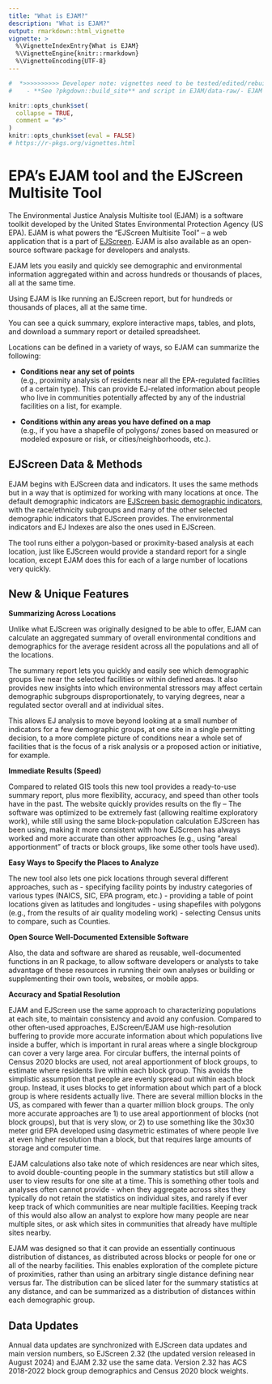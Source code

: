 ```yaml
---
title: "What is EJAM?"
description: "What is EJAM?"
output: rmarkdown::html_vignette
vignette: >
  %\VignetteIndexEntry{What is EJAM}
  %\VignetteEngine{knitr::rmarkdown}
  %\VignetteEncoding{UTF-8}
---
```


```r
#  *>>>>>>>>>> Developer note: vignettes need to be tested/edited/rebuilt regularly <<<<<<<<<<<*
#    - **See ?pkgdown::build_site** and script in EJAM/data-raw/- EJAM uses the pkgdown R package to build help and articles/ vignettes as web pages
```

```r
knitr::opts_chunk$set(
  collapse = TRUE,
  comment = "#>"
)
knitr::opts_chunk$set(eval = FALSE)
# https://r-pkgs.org/vignettes.html
```

# EPA's EJAM tool and the EJScreen Multisite Tool

The Environmental Justice Analysis Multisite tool (EJAM) is a software toolkit developed by the United States Environmental Protection Agency (US EPA). EJAM is what powers the "EJScreen Multisite Tool" -- a web application that is a part of [EJScreen](https://www.epa.gov/ejscreen "https://www.epa.gov/ejscreen"){.uri target="_blank" rel="noreferrer noopener"}. EJAM is also available as an open-source software package for developers and analysts.

EJAM lets you easily and quickly see demographic and environmental information aggregated within and across hundreds or thousands of places, all at the same time.

Using EJAM is like running an EJScreen report, but for hundreds or thousands of places, all at the same time.

You can see a quick summary, explore interactive maps, tables, and plots, and download a summary report or detailed spreadsheet.

Locations can be defined in a variety of ways, so EJAM can summarize the following:

-   **Conditions near any set of points** \
    (e.g., proximity analysis of residents near all the EPA-regulated facilities of a certain type). This can provide EJ-related information about people who live in communities potentially affected by any of the industrial facilities on a list, for example.

-   **Conditions within any areas you have defined on a map** \
    (e.g., if you have a shapefile of polygons/ zones based on measured or modeled exposure or risk, or cities/neighborhoods, etc.).

## EJScreen Data & Methods

EJAM begins with EJScreen data and indicators. It uses the same methods but in a way that is optimized for working with many locations at once. The default demographic indicators are [EJScreen basic demographic indicators](https://www.epa.gov/ejscreen/overview-demographic-indicators-ejscreen "https://www.epa.gov/ejscreen/overview-demographic-indicators-ejscreen"), with the race/ethnicity subgroups and many of the other selected demographic indicators that EJScreen provides. The environmental indicators and EJ Indexes are also the ones used in EJScreen.

The tool runs either a polygon-based or proximity-based analysis at each location, just like EJScreen would provide a standard report for a single location, except EJAM does this for each of a large number of locations very quickly.

## New & Unique Features

**Summarizing Across Locations**

Unlike what EJScreen was originally designed to be able to offer, EJAM can calculate an aggregated summary of overall environmental conditions and demographics for the average resident across all the populations and all of the locations.

The summary report lets you quickly and easily see which demographic groups live near the selected facilities or within defined areas. It also provides new insights into which environmental stressors may affect certain demographic subgroups disproportionately, to varying degrees, near a regulated sector overall and at individual sites.

This allows EJ analysis to move beyond looking at a small number of indicators for a few demographic groups, at one site in a single permitting decision, to a more complete picture of conditions near a whole set of facilities that is the focus of a risk analysis or a proposed action or initiative, for example.

**Immediate Results (Speed)**

Compared to related GIS tools this new tool provides a ready-to-use summary report, plus more flexibility, accuracy, and speed than other tools have in the past. The website quickly provides results on the fly -- The software was optimized to be extremely fast (allowing realtime exploratory work), while still using the same block-population calculation EJScreen has been using, making it more consistent with how EJScreen has always worked and more accurate than other approaches (e.g., using "areal apportionment" of tracts or block groups, like some other tools have used).

**Easy Ways to Specify the Places to Analyze**

The new tool also lets one pick locations through several different approaches, such as - specifying facility points by industry categories of various types (NAICS, SIC, EPA program, etc.) - providing a table of point locations given as latitudes and longitudes - using shapefiles with polygons (e.g., from the results of air quality modeling work) - selecting Census units to compare, such as Counties.

**Open Source Well-Documented Extensible Software**

Also, the data and software are shared as reusable, well-documented functions in an R package, to allow software developers or analysts to take advantage of these resources in running their own analyses or building or supplementing their own tools, websites, or mobile apps.

**Accuracy and Spatial Resolution**

EJAM and EJScreen use the same approach to characterizing populations at each site, to maintain consistency and avoid any confusion. Compared to other often-used approaches, EJScreen/EJAM use high-resolution buffering to provide more accurate information about which populations live inside a buffer, which is important in rural areas where a single blockgroup can cover a very large area. For circular buffers, the internal points of Census 2020 blocks are used, not areal apportionment of block groups, to estimate where residents live within each block group. This avoids the simplistic assumption that people are evenly spread out within each block group. Instead, it uses blocks to get information about which part of a block group is where residents actually live. There are several million blocks in the US, as compared with fewer than a quarter million block groups. The only more accurate approaches are 1) to use areal apportionment of blocks (not block groups), but that is very slow, or 2) to use something like the 30x30 meter grid EPA developed using dasymetric estimates of where people live at even higher resolution than a block, but that requires large amounts of storage and computer time.

EJAM calculations also take note of which residences are near which sites, to avoid double-counting people in the summary statistics but still allow a user to view results for one site at a time. This is something other tools and analyses often cannot provide - when they aggregate across sites they typically do not retain the statistics on individual sites, and rarely if ever keep track of which communities are near multiple facilities. Keeping track of this would also allow an analyst to explore how many people are near multiple sites, or ask which sites in communities that already have multiple sites nearby.

EJAM was designed so that it can provide an essentially continuous distribution of distances, as distributed across blocks or people for one or all of the nearby facilities. This enables exploration of the complete picture of proximities, rather than using an arbitrary single distance defining near versus far. The distribution can be sliced later for the summary statistics at any distance, and can be summarized as a distribution of distances within each demographic group.

## Data Updates

Annual data updates are synchronized with EJScreen data updates and main version numbers, so EJScreen 2.32 (the updated version released in August 2024) and EJAM 2.32 use the same data. Version 2.32 has ACS 2018-2022 block group demographics and Census 2020 block weights.
